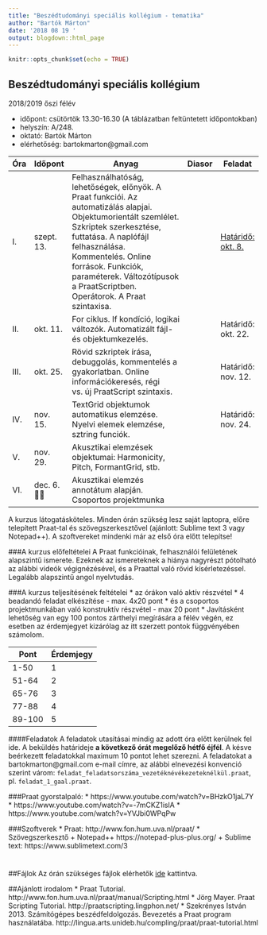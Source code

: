 ```yaml
---
title: "Beszédtudományi speciális kollégium - tematika"
author: "Bartók Márton"
date: '2018 08 19 '
output: blogdown::html_page
---
```


```r
knitr::opts_chunk$set(echo = TRUE)
```

## Beszédtudományi speciális kollégium

2018/2019 őszi félév

* időpont: csütörtök	13.30-16.30 (A táblázatban feltüntetett időpontokban)
* helyszín: A/248.
* oktató: Bartók Márton
* elérhetőség: bartokmarton@gmail.com

Óra | Időpont | Anyag | Diasor | Feladat
---- | ---- | ---------------------------------------------------------------- | ------ | ------
I. | szept. 13. | Felhasználhatóság, lehetőségek, előnyök. A Praat funkciói. Az automatizálás alapjai. Objektumorientált szemlélet. Szkriptek szerkesztése, futtatása. A naplófájl felhasználása. Kommentelés. Online források. Funkciók, paraméterek. Változótípusok a PraatScriptben. Operátorok. A Praat szintaxisa. | <!--<a href="../../../teaching_material/praat_scripting_2018/slides/szkriptiras_slides01.html" target = "_blank">Diasor 1. </a> <a href="../../../teaching_material/praat_scripting_2018/slides/szkriptiras_slides02.html" target = "_blank">Diasor 2. </a> --> | <a href="../../../teaching_material/praat_scripting_2018/exercises/exercise1.praat" target = "_blank">Határidő: okt. 8.</a>
II. | okt. 11. | For ciklus. If kondíció, logikai változók. Automatizált fájl- és objektumkezelés. | | Határidő: okt. 22.
III. | okt. 25. | Rövid szkriptek írása, debuggolás, kommentelés a gyakorlatban. Online információkeresés, régi vs. új PraatScript szintaxis. | | Határidő: nov. 12.
IV. | nov. 15. | TextGrid objektumok automatikus elemzése. Nyelvi elemek elemzése, sztring funciók. | |Határidő: nov. 24.
V. | nov. 29. | Akusztikai elemzések objektumai: Harmonicity, Pitch, FormantGrid, stb. | |
VI. | dec. 6. 🎅🏻 | Akusztikai elemzés annotátum alapján. Csoportos projektmunka | |


A kurzus látogatásköteles. Minden órán szükség lesz saját laptopra, előre telepített  Praat-tal és szövegszerkesztővel (ajánlott: Sublime text 3 vagy Notepad++). A szoftvereket mindenki már az első óra előtt telepítse!

###A kurzus előfeltételei
A Praat funkcióinak, felhasználói felületének alapszintű ismerete. Ezeknek az ismereteknek a hiánya nagyrészt pótolható az alábbi videók végignézésével, és a Praattal való rövid kísérletezéssel. Legalább alapszintű angol nyelvtudás.

###A kurzus teljesítésének feltételei
* az órákon való aktív részvétel
* 4 beadandó feladat elkészítése - max. 4x20 pont
* és a csoportos projektmunkában való konstruktív részvétel - max 20 pont
* Javításként lehetőség van egy 100 pontos zárthelyi megírására a félév végén, ez esetben az érdemjegyet kizárólag az itt szerzett pontok függvényében számolom.

Pont | Érdemjegy
---- | ---------
1-50 | 1
51-64 | 2
65-76 | 3
77-88 | 4
89-100 | 5

####Feladatok
A feladatok utasításai mindig az adott óra előtt kerülnek fel ide. A beküldés határideje **a következő órát megelőző hétfő éjfél**. A késve beérkezett feladatokkal maximum 10 pontot lehet szerezni. A feladatokat a bartokmarton@gmail.com e-mail címre, az alábbi elnevezési konvenció szerint várom: `feladat_feladatsorszáma_vezetéknévékezeteknélkül.praat`, pl. `feladat_1_gaal.praat`.

###Praat gyorstalpaló:
* https://www.youtube.com/watch?v=BHzkO1jaL7Y
* https://www.youtube.com/watch?v=-7mCKZ1islA
* https://www.youtube.com/watch?v=YVJbi0WPqPw

###Szoftverek
* Praat: http://www.fon.hum.uva.nl/praat/
* Szövegszerkesztő
    + Notepad++ https://notepad-plus-plus.org/
	  + Sublime text: https://www.sublimetext.com/3

#	  
##Fájlok
Az órán szükséges fájlok elérhetők <a href="../../../teaching_material/praat_scripting_2018/material/" target = "_blank">ide</a> kattintva.

##Ajánlott irodalom
* Praat Tutorial. http://www.fon.hum.uva.nl/praat/manual/Scripting.html
* Jörg Mayer. Praat Scripting Tutorial. http://praatscripting.lingphon.net/
* Szekrényes István 2013. Számítógépes beszédfeldolgozás. Bevezetés a Praat program használatába. http://lingua.arts.unideb.hu/compling/praat/praat-tutorial.html
